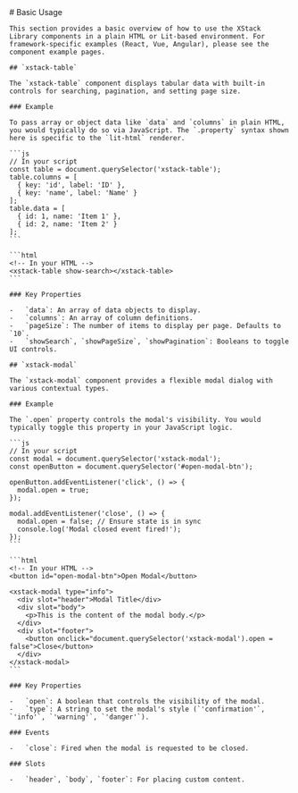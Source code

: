 
<PageTransition>
  <div className="prose dark:prose-invert max-w-none">
    # Basic Usage

    This section provides a basic overview of how to use the XStack Library components in a plain HTML or Lit-based environment. For framework-specific examples (React, Vue, Angular), please see the component example pages.

    ## `xstack-table`

    The `xstack-table` component displays tabular data with built-in controls for searching, pagination, and setting page size.

    ### Example

    To pass array or object data like `data` and `columns` in plain HTML, you would typically do so via JavaScript. The `.property` syntax shown here is specific to the `lit-html` renderer.

    ```js
    // In your script
    const table = document.querySelector('xstack-table');
    table.columns = [
      { key: 'id', label: 'ID' },
      { key: 'name', label: 'Name' }
    ];
    table.data = [
      { id: 1, name: 'Item 1' },
      { id: 2, name: 'Item 2' }
    ];
    ```

    ```html
    <!-- In your HTML -->
    <xstack-table show-search></xstack-table>
    ```

    ### Key Properties

    -   `data`: An array of data objects to display.
    -   `columns`: An array of column definitions.
    -   `pageSize`: The number of items to display per page. Defaults to `10`.
    -   `showSearch`, `showPageSize`, `showPagination`: Booleans to toggle UI controls.

    ## `xstack-modal`

    The `xstack-modal` component provides a flexible modal dialog with various contextual types.

    ### Example

    The `.open` property controls the modal's visibility. You would typically toggle this property in your JavaScript logic.

    ```js
    // In your script
    const modal = document.querySelector('xstack-modal');
    const openButton = document.querySelector('#open-modal-btn');

    openButton.addEventListener('click', () => {
      modal.open = true;
    });

    modal.addEventListener('close', () => {
      modal.open = false; // Ensure state is in sync
      console.log('Modal closed event fired!');
    });
    ```

    ```html
    <!-- In your HTML -->
    <button id="open-modal-btn">Open Modal</button>

    <xstack-modal type="info">
      <div slot="header">Modal Title</div>
      <div slot="body">
        <p>This is the content of the modal body.</p>
      </div>
      <div slot="footer">
        <button onclick="document.querySelector('xstack-modal').open = false">Close</button>
      </div>
    </xstack-modal>
    ```

    ### Key Properties

    -   `open`: A boolean that controls the visibility of the modal.
    -   `type`: A string to set the modal's style (`'confirmation'`, `'info'`, `'warning'`, `'danger'`).

    ### Events

    -   `close`: Fired when the modal is requested to be closed.

    ### Slots

    -   `header`, `body`, `footer`: For placing custom content.
  </div>
</PageTransition>